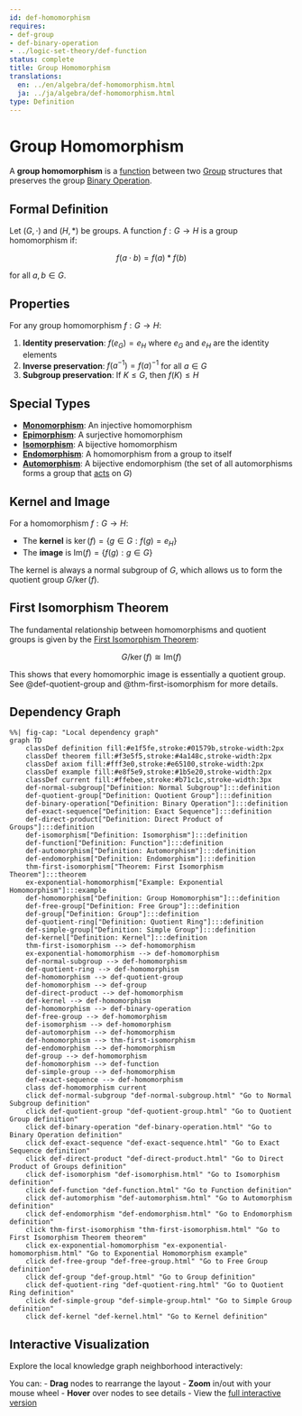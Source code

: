 ```yaml
---
id: def-homomorphism
requires:
- def-group
- def-binary-operation
- ../logic-set-theory/def-function
status: complete
title: Group Homomorphism
translations:
  en: ../en/algebra/def-homomorphism.html
  ja: ../ja/algebra/def-homomorphism.html
type: Definition
---
```


# Group Homomorphism {#def-homomorphism}

A **group homomorphism** is a [function](../logic-set-theory/def-function.qmd) between two [Group](def-group.qmd) structures that preserves the group [Binary Operation](def-binary-operation.qmd).

## Formal Definition

Let $(G, \cdot)$ and $(H, *)$ be groups. A function $f: G \to H$ is a group homomorphism if:

$$f(a \cdot b) = f(a) * f(b)$$

for all $a, b \in G$.

## Properties

For any group homomorphism $f: G \to H$:

1. **Identity preservation**: $f(e_G) = e_H$ where $e_G$ and $e_H$ are the identity elements
2. **Inverse preservation**: $f(a^{-1}) = f(a)^{-1}$ for all $a \in G$
3. **Subgroup preservation**: If $K \leq G$, then $f(K) \leq H$

## Special Types

- **[Monomorphism](../category-theory/def-monomorphism.qmd)**: An injective homomorphism
- **[Epimorphism](../category-theory/def-epimorphism.qmd)**: A surjective homomorphism
- **[Isomorphism](def-isomorphism.qmd)**: A bijective homomorphism
- **[Endomorphism](def-endomorphism.qmd)**: A homomorphism from a group to itself
- **[Automorphism](def-automorphism.qmd)**: A bijective endomorphism (the set of all automorphisms forms a group that [acts](def-group-action.qmd) on $G$)

## Kernel and Image

For a homomorphism $f: G \to H$:

- The **kernel** is $\ker(f) = \{g \in G : f(g) = e_H\}$
- The **image** is $\text{Im}(f) = \{f(g) : g \in G\}$

The kernel is always a normal subgroup of $G$, which allows us to form the quotient group $G/\ker(f)$.

## First Isomorphism Theorem

The fundamental relationship between homomorphisms and quotient groups is given by the [First Isomorphism Theorem](thm-first-isomorphism.qmd):

$$G/\ker(f) \cong \text{Im}(f)$$

This shows that every homomorphic image is essentially a quotient group. See @def-quotient-group and @thm-first-isomorphism for more details.

## Dependency Graph

```mermaid
%%| fig-cap: "Local dependency graph"
graph TD
    classDef definition fill:#e1f5fe,stroke:#01579b,stroke-width:2px
    classDef theorem fill:#f3e5f5,stroke:#4a148c,stroke-width:2px
    classDef axiom fill:#fff3e0,stroke:#e65100,stroke-width:2px
    classDef example fill:#e8f5e9,stroke:#1b5e20,stroke-width:2px
    classDef current fill:#ffebee,stroke:#b71c1c,stroke-width:3px
    def-normal-subgroup["Definition: Normal Subgroup"]:::definition
    def-quotient-group["Definition: Quotient Group"]:::definition
    def-binary-operation["Definition: Binary Operation"]:::definition
    def-exact-sequence["Definition: Exact Sequence"]:::definition
    def-direct-product["Definition: Direct Product of Groups"]:::definition
    def-isomorphism["Definition: Isomorphism"]:::definition
    def-function["Definition: Function"]:::definition
    def-automorphism["Definition: Automorphism"]:::definition
    def-endomorphism["Definition: Endomorphism"]:::definition
    thm-first-isomorphism["Theorem: First Isomorphism Theorem"]:::theorem
    ex-exponential-homomorphism["Example: Exponential Homomorphism"]:::example
    def-homomorphism["Definition: Group Homomorphism"]:::definition
    def-free-group["Definition: Free Group"]:::definition
    def-group["Definition: Group"]:::definition
    def-quotient-ring["Definition: Quotient Ring"]:::definition
    def-simple-group["Definition: Simple Group"]:::definition
    def-kernel["Definition: Kernel"]:::definition
    thm-first-isomorphism --> def-homomorphism
    ex-exponential-homomorphism --> def-homomorphism
    def-normal-subgroup --> def-homomorphism
    def-quotient-ring --> def-homomorphism
    def-homomorphism --> def-quotient-group
    def-homomorphism --> def-group
    def-direct-product --> def-homomorphism
    def-kernel --> def-homomorphism
    def-homomorphism --> def-binary-operation
    def-free-group --> def-homomorphism
    def-isomorphism --> def-homomorphism
    def-automorphism --> def-homomorphism
    def-homomorphism --> thm-first-isomorphism
    def-endomorphism --> def-homomorphism
    def-group --> def-homomorphism
    def-homomorphism --> def-function
    def-simple-group --> def-homomorphism
    def-exact-sequence --> def-homomorphism
    class def-homomorphism current
    click def-normal-subgroup "def-normal-subgroup.html" "Go to Normal Subgroup definition"
    click def-quotient-group "def-quotient-group.html" "Go to Quotient Group definition"
    click def-binary-operation "def-binary-operation.html" "Go to Binary Operation definition"
    click def-exact-sequence "def-exact-sequence.html" "Go to Exact Sequence definition"
    click def-direct-product "def-direct-product.html" "Go to Direct Product of Groups definition"
    click def-isomorphism "def-isomorphism.html" "Go to Isomorphism definition"
    click def-function "def-function.html" "Go to Function definition"
    click def-automorphism "def-automorphism.html" "Go to Automorphism definition"
    click def-endomorphism "def-endomorphism.html" "Go to Endomorphism definition"
    click thm-first-isomorphism "thm-first-isomorphism.html" "Go to First Isomorphism Theorem theorem"
    click ex-exponential-homomorphism "ex-exponential-homomorphism.html" "Go to Exponential Homomorphism example"
    click def-free-group "def-free-group.html" "Go to Free Group definition"
    click def-group "def-group.html" "Go to Group definition"
    click def-quotient-ring "def-quotient-ring.html" "Go to Quotient Ring definition"
    click def-simple-group "def-simple-group.html" "Go to Simple Group definition"
    click def-kernel "def-kernel.html" "Go to Kernel definition"
```

## Interactive Visualization

Explore the local knowledge graph neighborhood interactively:

::: {.graph-viz data-id="def-homomorphism" data-width="700" data-height="500"}
:::

You can:
- **Drag** nodes to rearrange the layout
- **Zoom** in/out with your mouse wheel
- **Hover** over nodes to see details
- View the [full interactive version](../../output/interactive/en/def-homomorphism.html){target="_blank"}
